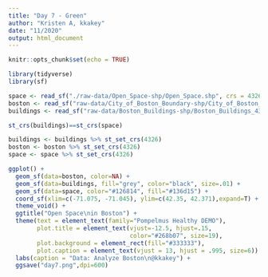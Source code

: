 ```yaml
---
title: "Day 7 - Green"
author: "Kristen A, kkakey"
date: "11/2020"
output: html_document
---
```


```r
knitr::opts_chunk$set(echo = TRUE)
```

```r
library(tidyverse)
library(sf)
```

```r
space <- read_sf("./raw-data/Open_Space-shp/Open_Space.shp", crs = 4326)
boston <- read_sf("raw-data/City_of_Boston_Boundary-shp/City_of_Boston_Boundary_4326.shp", crs = 4326)
buildings <- read_sf("raw-data/Boston_Buildings-shp/Boston_Buildings_4326.shp", crs = 4326)
```

```r
st_crs(buildings)==st_crs(space)

buildings <- buildings %>% st_set_crs(4326)
boston <- boston %>% st_set_crs(4326)
space <- space %>% st_set_crs(4326)
```


```r
ggplot() +
  geom_sf(data=boston, color=NA) +
  geom_sf(data=buildings, fill="grey", color="black", size=.01) +
  geom_sf(data=space, color="#126814", fill="#136d15") +
  coord_sf(xlim=c(-71.075, -71.045), ylim=c(42.35, 42.371),expand=T) +
  theme_void() +
  ggtitle("Open Space\nin Boston") +
  theme(text = element_text(family="Pompelmus Healthy DEMO"),
        plot.title = element_text(vjust=-12.5, hjust=.15,
                                  color="#268b07", size=19),
        plot.background = element_rect(fill="#333333"),
        plot.caption = element_text(vjust = 13, hjust = .995, size=6)) +
  labs(caption = "Data: Analyze Boston\n@kkakey") +
  ggsave("day7.png",dpi=600)
```






